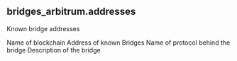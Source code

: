 ## bridges_arbitrum.addresses 
Known bridge addresses

<ParamField path="blockchain">
Name of blockchain
</ParamField>
<ParamField path="address">
Address of known Bridges
</ParamField>
<ParamField path="bridge_name">
Name of protocol behind the bridge
</ParamField>
<ParamField path="description">
Description of the bridge
</ParamField>
